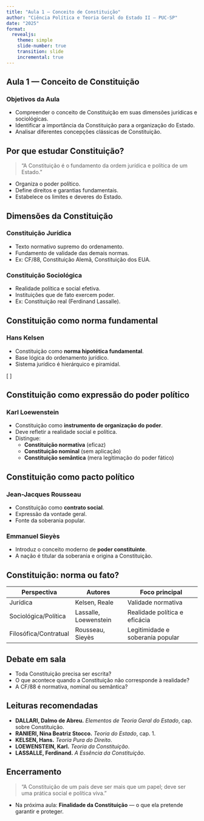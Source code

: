 ```yaml
---
title: "Aula 1 — Conceito de Constituição"
author: "Ciência Política e Teoria Geral do Estado II — PUC-SP"
date: "2025"
format:
  revealjs:
    theme: simple
    slide-number: true
    transition: slide
    incremental: true
---
```


## Aula 1 — Conceito de Constituição

### Objetivos da Aula
- Compreender o conceito de Constituição em suas dimensões jurídicas e sociológicas.
- Identificar a importância da Constituição para a organização do Estado.
- Analisar diferentes concepções clássicas de Constituição.

## Por que estudar Constituição?

> "A Constituição é o fundamento da ordem jurídica e política de um Estado."

- Organiza o poder político.
- Define direitos e garantias fundamentais.
- Estabelece os limites e deveres do Estado.

## Dimensões da Constituição

### Constituição Jurídica
- Texto normativo supremo do ordenamento.
- Fundamento de validade das demais normas.
- Ex: CF/88, Constituição Alemã, Constituição dos EUA.

### Constituição Sociológica
- Realidade política e social efetiva.
- Instituições que de fato exercem poder.
- Ex: Constituição real (Ferdinand Lassalle).

## Constituição como norma fundamental

### Hans Kelsen
- Constituição como **norma hipotética fundamental**.
- Base lógica do ordenamento jurídico.
- Sistema jurídico é hierárquico e piramidal.

\[
\text{Norma Fundamental} \Rightarrow \text{Constituição} \Rightarrow \text{Leis Ordinárias} \Rightarrow \text{Atos Infralegais}
\]

## Constituição como expressão do poder político

### Karl Loewenstein
- Constituição como **instrumento de organização do poder**.
- Deve refletir a realidade social e política.
- Distingue:
  - **Constituição normativa** (eficaz)
  - **Constituição nominal** (sem aplicação)
  - **Constituição semântica** (mera legitimação do poder fático)

## Constituição como pacto político

### Jean-Jacques Rousseau
- Constituição como **contrato social**.
- Expressão da vontade geral.
- Fonte da soberania popular.

### Emmanuel Sieyès
- Introduz o conceito moderno de **poder constituinte**.
- A nação é titular da soberania e origina a Constituição.

## Constituição: norma ou fato?

| Perspectiva            | Autores                   | Foco principal                        |
|------------------------|---------------------------|----------------------------------------|
| Jurídica               | Kelsen, Reale             | Validade normativa                    |
| Sociológica/Política   | Lassalle, Loewenstein     | Realidade política e eficácia          |
| Filosófica/Contratual  | Rousseau, Sieyès          | Legitimidade e soberania popular       |

## Debate em sala

- Toda Constituição precisa ser escrita?
- O que acontece quando a Constituição não corresponde à realidade?
- A CF/88 é normativa, nominal ou semântica?

## Leituras recomendadas

- **DALLARI, Dalmo de Abreu.** *Elementos de Teoria Geral do Estado*, cap. sobre Constituição.
- **RANIERI, Nina Beatriz Stocco.** *Teoria do Estado*, cap. 1.
- **KELSEN, Hans.** *Teoria Pura do Direito*.
- **LOEWENSTEIN, Karl.** *Teoria da Constituição*.
- **LASSALLE, Ferdinand.** *A Essência da Constituição*.

## Encerramento

> "A Constituição de um país deve ser mais que um papel; deve ser uma prática social e política viva."

- Na próxima aula: **Finalidade da Constituição** — o que ela pretende garantir e proteger.
